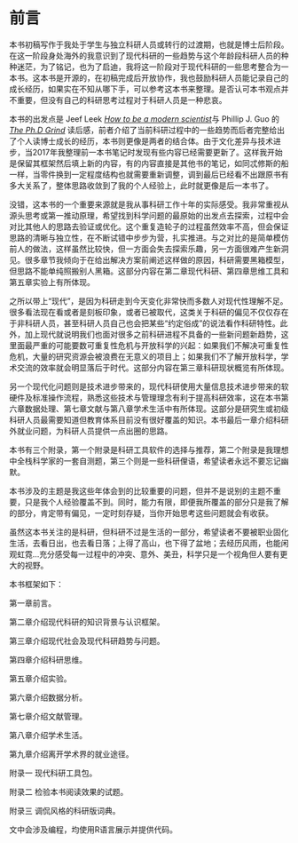# 前言 {#intro}
 
本书初稿写作于我处于学生与独立科研人员或转行的过渡期，也就是博士后阶段。在这一阶段身处海外的我意识到了现代科研的一些趋势与这个年龄段科研人员的种种迷茫，为了铭记，也为了启迪，我将这一阶段对于现代科研的一些思考整合为一本书。这本书是开源的，在初稿完成后开放协作，我也鼓励科研人员能记录自己的成长经历，如果实在不知从哪下手，可以参考这本书来整理。是否认可本书观点并不重要，但没有自己的科研思考过程对于科研人员是一种悲哀。

本书的出发点是 Jeef Leek [*How to be a modern scientist*](https://leanpub.com/modernscientist)与 Phillip J. Guo 的[*The Ph.D Grind*](https://www.goodreads.com/en/book/show/15731248-the-ph-d-grind) 读后感，前者介绍了当前科研过程中的一些趋势而后者完整给出了个人读博士成长的经历，本书则更像是两者的结合体。由于文化差异与技术进步，当2017年我整理前一本书笔记时发现有些内容已经需要更新了。这样我开始是保留其框架然后填上新的内容，有的内容直接是其他书的笔记，如同忒修斯的船一样，当零件换到一定程度结构也就需要重新调整，调到最后已经看不出跟原书有多大关系了，整体思路收敛到了我的个人经验上，此时就更像是后一本书了。

没错，这本书的一个重要来源就是我从事科研工作十年的实际感受。我非常重视从源头思考或第一推动原理，希望找到科学问题的最原始的出发点去探索，过程中会对比其他人的思路去验证或优化。这个重复造轮子的过程虽然效率不高，但会保证思路的清晰与独立性，在不断试错中步步为营，扎实推进。与之对比的是简单模仿前人的做法，这样虽然比较快，但一方面会失去探索乐趣，另一方面很难产生新洞见。很多章节我倾向于在给出解决方案前阐述这样做的原因，科研需要黑箱模型，但思路不能单纯照搬别人黑箱。这部分内容在第二章现代科研、第四章思维工具和第五章实验上有所体现。

之所以带上“现代”，是因为科研走到今天变化非常快而多数人对现代性理解不足。很多看法现在看或者是刻板印象，或者已被取代，这类关于科研的偏见不仅仅存在于非科研人员，甚至科研人员自己也会把某些“约定俗成”的说法看作科研特性。此外，加上现代就说明我们也面对很多之前科研进程不具备的一些新问题新趋势，这里面最严重的可能要数可重复性危机与开放科学的兴起：如果我们不解决可重复性危机，大量的研究资源会被浪费在无意义的项目上；如果我们不了解开放科学，学术交流的效率就会明显落后于时代。这部分内容在第三章科研现状概览有所体现。

另一个现代化问题则是技术进步带来的，现代科研使用大量信息技术进步带来的软硬件及标准操作流程，熟悉这些技术与管理理念有利于提高科研效率，这在本书第六章数据处理、第七章文献与第八章学术生活中有所体现。这部分是研究生或初级科研人员最需要知道但教育体系目前没有很好覆盖的知识。本书最后一章介绍科研外就业问题，为科研人员提供一点出圈的思路。

本书有三个附录，第一个附录是科研工具软件的选择与推荐，第二个附录是我理想中全栈科学家的一套自测题，第三个则是一些科研俚语，希望读者永远不要忘记幽默。

本书涉及的主题是我这些年体会到的比较重要的问题，但并不是说别的主题不重要，只是我个人经验覆盖不到。同时，能力有限，即便我所覆盖的部分只是我了解的部分，肯定带有偏见，一定时刻存疑，当你开始思考这些问题就会有收获。

虽然这本书关注的是科研，但科研不过是生活的一部分，希望读者不要被职业固化生活，去看日出，也去看日落；上得了高山，也下得了盆地；去经历风雨，也能闲观虹霓…充分感受每一过程中的冲突、意外、美丑，科学只是一个视角但人要有更大的视野。

本书框架如下：

第一章前言。

第二章介绍现代科研的知识背景与认识框架。

第三章介绍现代社会及现代科研趋势与问题。

第四章介绍科研思维。

第五章介绍实验。

第六章介绍数据分析。

第七章介绍文献管理。

第八章介绍学术生活。

第九章介绍离开学术界的就业途径。

附录一 现代科研工具包。

附录二 检验本书阅读效果的试题。

附录三 调侃风格的科研版词典。

文中会涉及编程，均使用R语言展示并提供代码。
